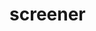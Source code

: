 # screener


<ul className="grid grid-cols-1 md:grid-cols-2 lg:grid-cols-3 xl:grid-cols-4 gap-4 -ml-6">
<ReferenceCard
    title="Screener Data"
    description="Screener Overview"
    url="/sdk/reference/stocks/screener/screener_data"
    chevron={false}
/>
</ul>
